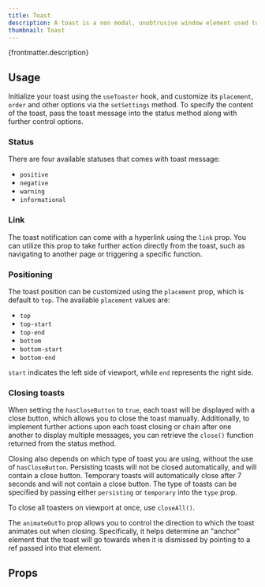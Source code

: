 ```yaml
---
title: Toast
description: A toast is a non modal, unobtrusive window element used to display small amount of information to a user. Because these messages are so prominent, we need to be careful not to overuse or misuse them.
thumbnail: Toast
---
```


<p>{frontmatter.description}</p>

## Usage

Initialize your toast using the `useToaster` hook, and customize its `placement`, `order` and other options via the `setSettings` method. To specify the content of the toast, pass the toast message into the status method along with further control options.

<LiveExample src='Toast.main.jsx'>
  <AllExamples.ToastMainExample client:load />
</LiveExample>

### Status

There are four available statuses that comes with toast message:

- `positive`
- `negative`
- `warning`
- `informational`

<LiveExample src='Toast.status.jsx'>
  <AllExamples.ToastStatusExample client:load />
</LiveExample>

### Link

The toast notification can come with a hyperlink using the `link` prop. You can utilize this prop to take further action directly from the toast, such as navigating to another page or triggering a specific function.

<LiveExample src='Toast.link.jsx'>
  <AllExamples.ToastLinkExample client:load />
</LiveExample>

### Positioning

The toast position can be customized using the `placement` prop, which is default to `top`. The available `placement` values are:

- `top`
- `top-start`
- `top-end`
- `bottom`
- `bottom-start`
- `bottom-end`

`start` indicates the left side of viewport, while `end` represents the right side.

<LiveExample src='Toast.positioning.jsx'>
  <AllExamples.ToastPositioningExample client:load />
</LiveExample>

### Closing toasts

When setting the `hasCloseButton` to `true`, each toast will be displayed with a close button, which allows you to close the toast manually. Additionally, to implement further actions upon each toast closing or chain after one another to display multiple messages, you can retrieve the `close()` function returned from the status method.

<LiveExample src='Toast.closeIndividual.jsx'>
  <AllExamples.ToastCloseIndividualExample client:load />
</LiveExample>

Closing also depends on which type of toast you are using, without the use of `hasCloseButton`. Persisting toasts will not be closed automatically, and will contain a close button. Temporary toasts will automatically close after 7 seconds and will not contain a close button. The type of toasts can be specified by passing either `persisting` or `temporary` into the `type` prop.

<LiveExample src='Toast.type.jsx'>
  <AllExamples.ToastTypeExample client:load />
</LiveExample>

To close all toasters on viewport at once, use `closeAll()`.

<LiveExample src='Toast.closeAll.jsx'>
  <AllExamples.ToastCloseAllExample client:load />
</LiveExample>

The `animateOutTo` prop allows you to control the direction to which the toast animates out when closing. Specifically, it helps determine an "anchor" element that the toast will go towards when it is dismissed by pointing to a ref passed into that element.

<LiveExample src='Toast.anchorToButton.jsx'>
  <AllExamples.ToastAnchorToButtonExample client:load />
</LiveExample>

## Props

<PropsTable path='@itwin/itwinui-react/esm/core/Toast/Toast.d.ts' />
